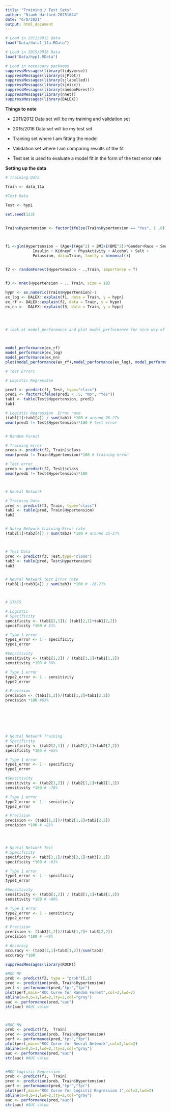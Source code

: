 ```yaml
---
title: "Training / Test Sets"
author: "Niamh Harford 20251644"
date: "6/8/2021"
output: html_document
---
```


```r
# Load in 2011/2012 data
load("Data/data1_11a.RData")

# Load in 2015/2016 Data
load("Data/hyp1.RData")
```


```r
# Load in necessary packages
suppressMessages(library(tidyverse))
suppressMessages(library(sjPlot))
suppressMessages(library(sjlabelled))
suppressMessages(library(sjmisc))
suppressMessages(library(randomForest))
suppressMessages(library(nnet))
suppressMessages(library(DALEX))
```


**Things to note **

+ 2011/2012 Data set will be my training and validation set

+ 2015/2016 Data set will be my test set

+ Training set where I am fitting the model 

+ Validation set where I am comparing results of the fit 

+ Test set is used to evaluate a model fit in the form of the test error rate


**Setting up the data **

```r
# Training Data

Train <- data_11a
  
#Test Data

Test <- hyp1
```



```r
set.seed(123)


Train$Hypertension <- factor(ifelse(Train$Hypertension == "Yes", 1 ,0))



f1 <-glm(Hypertension ~ (Age+I(Age^2) + BMI+I(BMI^2))*Gender+Race + Smoking + Diabetes + 
            Insulin + KidneyF + PhysActivity + Alcohol + Salt +
            Potassium, data=Train, family = binomial())
 

f2 <- randomForest(Hypertension ~ .,Train, importance = T)


f3 <- nnet(Hypertension ~ ., Train, size = 10)

hypn <- as.numeric(Train$Hypertension)-1
ex_log <- DALEX::explain(f1, data = Train, y = hypn)
ex_rf <- DALEX::explain(f2, data = Train, y = hypn)
ex_nn <-  DALEX::explain(f3, data = Train, y = hypn)

 


# look at model_performance and plot model_performance for nice way of getting roc and model summaries.

 

model_performance(ex_rf)
model_performance(ex_log)
model_performance(ex_nn)
plot(model_performance(ex_rf),model_performance(ex_log), model_performance(ex_nn), geom = "roc") 
```

```r
# Test Errors

# Logistic Regression

pred1 <- predict(f1, Test, type="class")
pred1 <- factor(ifelse(pred1 < .5, "No", "Yes"))
tab1 <- table(Test$Hypertension, pred1)
tab1

# Logistic Regression  Error rate
(tab1[1]+tab1[4]) / sum(tab1) *100 # around 26-27%
mean(pred1 != Test$Hypertension)*100 # test error


# Random Forest

# Training error
preda <- predict(f2, Train)$class
mean(preda != Train$Hypertension)*100 # training error

# Test error
predb <- predict(f2, Test)$class
mean(predb != Test$Hypertension)*100



# Neural Network 

# Training Data
pred <- predict(f3, Train, type="class")
tab2 <- table(pred, Train$Hypertension)
tab2


# Nurea Network training Error rate
(tab2[1]+tab2[4]) / sum(tab2) *100 # around 25-27%



# Test Data
pred <- predict(f3, Test,type="class")
tab3 <- table(pred, Test$Hypertension)
tab3


# Neural Network test Error rate
(tab3[1]+tab3[4]) / sum(tab3) *100 # ~26-27%




```


```r
# STATS

# Logistic 
# Specificity 
specificity <- (tab1[2,1])/ (tab1[2,1]+tab1[2,2])
specificity *100 # 81%

# Type 1 error
type1_error <- 1 - specificity
type1_error

#Sensitivity
sensitivity <- (tab1[1,2]) / (tab1[1,1]+tab1[1,2])
sensitivity *100 # 58%

# Type 1 error
type2_error <- 1 - sensitivity
type2_error

# Precision
precision <- (tab1[1,2])/(tab1[1,2]+tab1[2,2])
precision *100 #63%







# Neural Network Training
# Specificity 
specificity <- (tab2[2,1]) / (tab2[2,1]+tab2[2,2])
specificity *100 # ~65%

# Type 1 error
type1_error <- 1 - specificity
type1_error

#Sensitivity
sensitivity <- (tab2[1,2]) / (tab2[1,1]+tab2[1,2])
sensitivity *100 # ~78%

# Type 1 error
type2_error <- 1 - sensitivity
type2_error

# Precision
precision <- (tab2[1,2])/(tab2[1,2]+tab2[2,2])
precision *100 # ~81%




# Neural Network Test
# Specificity
specificity <- tab3[2,1]/(tab3[2,1]+tab3[2,2])
specificity *100 # ~61%

# Type 1 error
type1_error <- 1 - specificity
type1_error

#Sensitivity
sensitivity <- (tab3[1,2]) / (tab3[1,1]+tab3[1,2])
sensitivity *100 # ~80%

# Type 1 error
type2_error <- 1 - sensitivity
type2_error

# Precision
precision <- (tab3[1,2])/(tab3[1,2]+ tab3[2,2])
precision *100 # ~78%

# Accuracy
accuracy <- (tab3[2,1]+tab3[1,2])/sum(tab3)
accuracy *100

```



```r
suppressMessages(library(ROCR))

#ROC RF
prob <- predict(f2, type = "prob")[,2]
pred <- prediction(prob, Train$Hypertension)
perf <- performance(pred,"tpr","fpr")
plot(perf,main="ROC Curve for Random Forest",col=2,lwd=2)
abline(a=0,b=1,lwd=2,lty=2,col="gray")
auc <- performance(pred,"auc")
str(auc) #AUC value



#ROC NN
prob <- predict(f3,  Train)
pred <- prediction(prob, Train$Hypertension)
perf <- performance(pred,"tpr","fpr")
plot(perf,main="ROC Curve for Neural Network",col=2,lwd=2)
abline(a=0,b=1,lwd=2,lty=2,col="gray")
auc <- performance(pred,"auc")
str(auc) #AUC value


#ROC Logistic Regression
prob <- predict(f1,  Train)
pred <- prediction(prob, Train$Hypertension)
perf <- performance(pred,"tpr","fpr")
plot(perf,main="ROC Curve for Logistic Regression 1",col=2,lwd=2)
abline(a=0,b=1,lwd=2,lty=2,col="gray")
auc <- performance(pred,"auc")
str(auc) #AUC value
```




